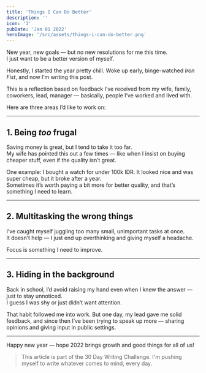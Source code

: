 ```yaml
---
title: 'Things I Can Do Better'
description: ''
icon: '3'
pubDate: 'Jan 01 2022'
heroImage: '/src/assets/things-i-can-do-better.png'
---
```


New year, new goals — but no new resolutions for me this time.  
I just want to be a better version of myself.

Honestly, I started the year pretty chill. Woke up early, binge-watched *Iron Fist*, and now I’m writing this post.

This is a reflection based on feedback I’ve received from my wife, family, coworkers, lead, manager — basically, people I’ve worked and lived with.

Here are three areas I’d like to work on:

---

## 1. Being *too* frugal

Saving money is great, but I tend to take it too far.  
My wife has pointed this out a few times — like when I insist on buying cheaper stuff, even if the quality isn’t great.

One example: I bought a watch for under 100k IDR. It looked nice and was super cheap, but it broke after a year.  
Sometimes it’s worth paying a bit more for better quality, and that’s something I need to learn.

---

## 2. Multitasking the wrong things

I’ve caught myself juggling too many small, unimportant tasks at once.  
It doesn’t help — I just end up overthinking and giving myself a headache.

Focus is something I need to improve.

---

## 3. Hiding in the background

Back in school, I’d avoid raising my hand even when I knew the answer — just to stay unnoticed.  
I guess I was shy or just didn’t want attention.

That habit followed me into work. But one day, my lead gave me solid feedback, and since then I’ve been trying to speak up more — sharing opinions and giving input in public settings.

---

Happy new year — hope 2022 brings growth and good things for all of us!

> This article is part of the 30 Day Writing Challenge. I'm pushing myself to write whatever comes to mind, every day.
